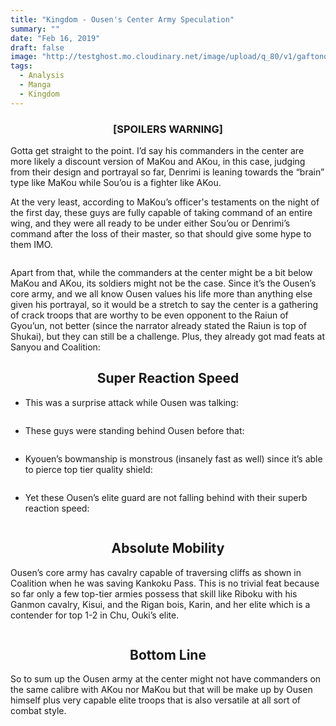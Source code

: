 ```yaml
---
title: "Kingdom - Ousen's Center Army Speculation"
summary: ""
date: "Feb 16, 2019"
draft: false
image: "http://testghost.mo.cloudinary.net/image/upload/q_80/v1/gaftonosh/2021/10/kingdom_v49_c536_185.webp"
tags:
  - Analysis
  - Manga
  - Kingdom
---
```


<div className="richtext pb-8">
  <center>
    <h3>
      <b>[SPOILERS WARNING]</b>
    </h3>
  </center>
  <p>
    Gotta get straight to the point. I’d say his commanders in the center are
    more likely a discount version of MaKou and AKou, in this case, judging from
    their design and portrayal so far, Denrimi is leaning towards the “brain”
    type like MaKou while Sou’ou is a fighter like AKou.
  </p>
  <p>
    At the very least, according to MaKou’s officer's testaments on the night of
    the first day, these guys are fully capable of taking command of an entire
    wing, and they were all ready to be under either Sou’ou or Denrimi’s command
    after the loss of their master, so that should give some hype to them IMO.
  </p>
  <figure className="kg-card kg-image-card">
    <img
      className="kg-image hoverZoomLink"
      src="http://testghost.mo.cloudinary.net/image/upload/q_80/v1/gaftonosh/2021/10/image-21.webp"
      alt=""
      height={250}
      loading="lazy"
      width={336}
    />
  </figure>
  <p>
    Apart from that, while the commanders at the center might be a bit below
    MaKou and AKou, its soldiers might not be the case. Since it’s the Ousen’s
    core army, and we all know Ousen values his life more than anything else
    given his portrayal, so it would be a stretch to say the center is a
    gathering of crack troops that are worthy to be even opponent to the Raiun
    of Gyou’un, not better (since the narrator already stated the Raiun is top
    of Shukai), but they can still be a challenge. Plus, they already got mad
    feats at Sanyou and Coalition:
  </p>
  <center>
    <h2>
      <b>Super Reaction Speed</b>
    </h2>
  </center>
  <ul>
    <li>This was a surprise attack while Ousen was talking:</li>
  </ul>
  <figure className="kg-card kg-image-card">
    <img
      className="kg-image hoverZoomLink"
      src="http://testghost.mo.cloudinary.net/image/upload/q_80/v1/gaftonosh/2021/10/image-23.webp"
      alt=""
      height={683}
      loading="lazy"
      width={606}
    />
  </figure>
  <ul>
    <li>These guys were standing behind Ousen before that:</li>
  </ul>
  <figure className="kg-card kg-image-card">
    <img
      className="kg-image hoverZoomLink"
      src="http://testghost.mo.cloudinary.net/image/upload/q_80/v1/gaftonosh/2021/10/image-24.webp"
      alt=""
      height={311}
      loading="lazy"
      width={395}
    />
  </figure>
  <ul>
    <li>
      Kyouen’s bowmanship is monstrous (insanely fast as well) since it’s able
      to pierce top tier quality shield:
    </li>
  </ul>
  <figure className="kg-card kg-image-card">
    <img
      className="kg-image hoverZoomLink"
      src="http://testghost.mo.cloudinary.net/image/upload/q_80/v1/gaftonosh/2021/10/image-25.webp"
      alt=""
      height={210}
      loading="lazy"
      width={325}
    />
  </figure>
  <ul>
    <li>
      Yet these Ousen’s elite guard are not falling behind with their superb
      reaction speed:
    </li>
  </ul>
  <figure className="kg-card kg-image-card">
    <img
      className="kg-image hoverZoomLink"
      src="http://testghost.mo.cloudinary.net/image/upload/q_80/v1/gaftonosh/2021/10/image-26.webp"
      alt=""
      height={293}
      loading="lazy"
      width={323}
    />
  </figure>
  <center>
    <h2>
      <b>Absolute Mobility</b>
    </h2>
  </center>
  <p>
    Ousen’s core army has cavalry capable of traversing cliffs as shown in
    Coalition when he was saving Kankoku Pass. This is no trivial feat because
    so far only a few top-tier armies possess that skill like Riboku with his
    Ganmon cavalry, Kisui, and the Rigan bois, Karin, and her elite which is a
    contender for top 1-2 in Chu, Ouki’s elite.
  </p>
  <figure className="kg-card kg-image-card">
    <img
      className="kg-image hoverZoomLink"
      src="http://testghost.mo.cloudinary.net/image/upload/q_80/v1/gaftonosh/2021/10/c6bb27b4-10f1-4e8e-a4ee-a67609512552--1-.webp"
      alt=""
      height={1176}
      loading="lazy"
      width={1646}
    />
  </figure>
  <center>
    <h2>
      <b>Bottom Line</b>
    </h2>
  </center>
  <p>
    So to sum up the Ousen army at the center might not have commanders on the
    same calibre with AKou nor MaKou but that will be make up by Ousen himself
    plus very capable elite troops that is also versatile at all sort of combat
    style.
  </p>
  <figure className="kg-card kg-image-card">
    <img
      className="kg-image hoverZoomLink"
      src="http://testghost.mo.cloudinary.net/image/upload/q_80/v1/gaftonosh/2021/10/kingdom_v49_c536_185.webp"
      alt=""
      height={558}
      loading="lazy"
      width={774}
    />
  </figure>
</div>
